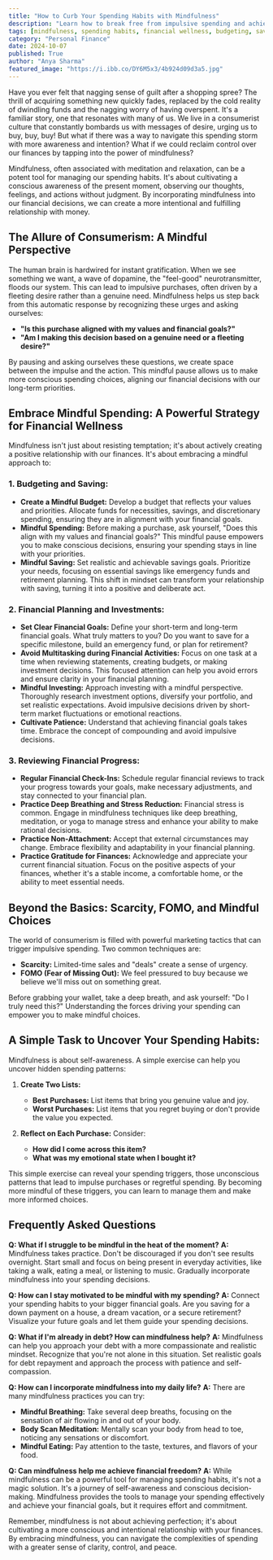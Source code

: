 ```yaml
---
title: "How to Curb Your Spending Habits with Mindfulness"
description: "Learn how to break free from impulsive spending and achieve financial peace with mindfulness. This guide provides practical strategies, exercises, and insights to cultivate a conscious relationship with your money."
tags: [mindfulness, spending habits, financial wellness, budgeting, saving, debt management, financial goals, consumerism, personal finance, financial freedom]
category: "Personal Finance"
date: 2024-10-07
published: True
author: "Anya Sharma"
featured_image: "https://i.ibb.co/DY6M5x3/4b924d09d3a5.jpg"
---
```



Have you ever felt that nagging sense of guilt after a shopping spree? The thrill of acquiring something new quickly fades, replaced by the cold reality of dwindling funds and the nagging worry of having overspent. It's a familiar story, one that resonates with many of us. We live in a consumerist culture that constantly bombards us with messages of desire, urging us to buy, buy, buy! But what if there was a way to navigate this spending storm with more awareness and intention? What if we could reclaim control over our finances by tapping into the power of mindfulness?

Mindfulness, often associated with meditation and relaxation, can be a potent tool for managing our spending habits. It's about cultivating a conscious awareness of the present moment, observing our thoughts, feelings, and actions without judgment.  By incorporating mindfulness into our financial decisions, we can create a more intentional and fulfilling relationship with money. 

## The Allure of Consumerism: A Mindful Perspective

The human brain is hardwired for instant gratification. When we see something we want, a wave of dopamine, the "feel-good" neurotransmitter, floods our system. This can lead to impulsive purchases, often driven by a fleeting desire rather than a genuine need.  Mindfulness helps us step back from this automatic response by recognizing these urges and asking ourselves: 

* **"Is this purchase aligned with my values and financial goals?"**
* **"Am I making this decision based on a genuine need or a fleeting desire?"**

By pausing and asking ourselves these questions, we create space between the impulse and the action. This mindful pause allows us to make more conscious spending choices, aligning our financial decisions with our long-term priorities.

##  Embrace Mindful Spending: A Powerful Strategy for Financial Wellness

Mindfulness isn't just about resisting temptation; it's about actively creating a positive relationship with our finances. It's about embracing a mindful approach to:

### 1. Budgeting and Saving:

* **Create a Mindful Budget:** Develop a budget that reflects your values and priorities. Allocate funds for necessities, savings, and discretionary spending, ensuring they are in alignment with your financial goals. 
* **Mindful Spending:** Before making a purchase, ask yourself, "Does this align with my values and financial goals?" This mindful pause empowers you to make conscious decisions, ensuring your spending stays in line with your priorities.
* **Mindful Saving:** Set realistic and achievable savings goals. Prioritize your needs, focusing on essential savings like emergency funds and retirement planning. This shift in mindset can transform your relationship with saving, turning it into a positive and deliberate act.

### 2. Financial Planning and Investments:

* **Set Clear Financial Goals:** Define your short-term and long-term financial goals. What truly matters to you? Do you want to save for a specific milestone, build an emergency fund, or plan for retirement? 
* **Avoid Multitasking during Financial Activities:** Focus on one task at a time when reviewing statements, creating budgets, or making investment decisions. This focused attention can help you avoid errors and ensure clarity in your financial planning.
* **Mindful Investing:** Approach investing with a mindful perspective. Thoroughly research investment options, diversify your portfolio, and set realistic expectations. Avoid impulsive decisions driven by short-term market fluctuations or emotional reactions. 
* **Cultivate Patience:** Understand that achieving financial goals takes time. Embrace the concept of compounding and avoid impulsive decisions. 

### 3.  Reviewing Financial Progress:

* **Regular Financial Check-Ins:** Schedule regular financial reviews to track your progress towards your goals, make necessary adjustments, and stay connected to your financial plan.
* **Practice Deep Breathing and Stress Reduction:** Financial stress is common. Engage in mindfulness techniques like deep breathing, meditation, or yoga to manage stress and enhance your ability to make rational decisions. 
* **Practice Non-Attachment:** Accept that external circumstances may change. Embrace flexibility and adaptability in your financial planning. 
* **Practice Gratitude for Finances:** Acknowledge and appreciate your current financial situation.  Focus on the positive aspects of your finances, whether it's a stable income, a comfortable home, or the ability to meet essential needs.

## Beyond the Basics: Scarcity, FOMO, and Mindful Choices

The world of consumerism is filled with powerful marketing tactics that can trigger impulsive spending. Two common techniques are:

* **Scarcity:** Limited-time sales and "deals" create a sense of urgency.
* **FOMO (Fear of Missing Out):**  We feel pressured to buy because we believe we'll miss out on something great.

Before grabbing your wallet, take a deep breath,  and ask yourself: "Do I truly need this?"   Understanding the forces driving your spending can empower you to make mindful choices.

##  A Simple Task to Uncover Your Spending Habits:

Mindfulness is about self-awareness. A simple exercise can help you uncover hidden spending patterns:

1. **Create Two Lists:** 
    * **Best Purchases:**  List items that bring you genuine value and joy.
    * **Worst Purchases:**  List items that you regret buying or don't provide the value you expected.

2. **Reflect on Each Purchase:**  Consider:
    * **How did I come across this item?**
    * **What was my emotional state when I bought it?** 

This simple exercise can reveal your spending triggers, those unconscious patterns that lead to impulse purchases or regretful spending.  By becoming more mindful of these triggers, you can learn to manage them and make more informed choices.

##  Frequently Asked Questions

**Q: What if I struggle to be mindful in the heat of the moment?**
**A:** Mindfulness takes practice. Don't be discouraged if you don't see results overnight.  Start small and focus on being present in everyday activities, like taking a walk, eating a meal, or listening to music.  Gradually incorporate mindfulness into your spending decisions.

**Q: How can I stay motivated to be mindful with my spending?**
**A:** Connect your spending habits to your bigger financial goals. Are you saving for a down payment on a house, a dream vacation, or a secure retirement? Visualize your future goals and let them guide your spending decisions.

**Q: What if I'm already in debt? How can mindfulness help?**
**A:**  Mindfulness can help you approach your debt with a more compassionate and realistic mindset.  Recognize that you're not alone in this situation.  Set realistic goals for debt repayment and approach the process with patience and self-compassion.

**Q: How can I incorporate mindfulness into my daily life?**
**A:**  There are many mindfulness practices you can try:
* **Mindful Breathing:** Take several deep breaths, focusing on the sensation of air flowing in and out of your body. 
* **Body Scan Meditation:**  Mentally scan your body from head to toe, noticing any sensations or discomfort. 
* **Mindful Eating:**  Pay attention to the taste, textures, and flavors of your food.

**Q: Can mindfulness help me achieve financial freedom?**
**A:** While mindfulness can be a powerful tool for managing spending habits, it's not a magic solution.  It's a journey of self-awareness and conscious decision-making.  Mindfulness provides the tools to manage your spending effectively and achieve your financial goals, but it requires effort and commitment.

Remember, mindfulness is not about achieving perfection; it's about cultivating a more conscious and intentional relationship with your finances.  By embracing mindfulness, you can navigate the complexities of spending with a greater sense of clarity, control, and peace. 
